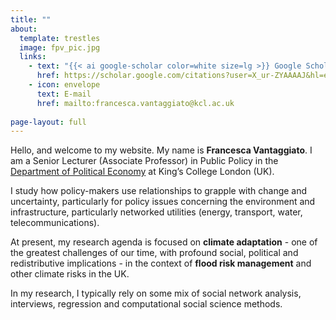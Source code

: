 ```yaml
---
title: ""
about:
  template: trestles
  image: fpv_pic.jpg
  links:
    - text: "{{< ai google-scholar color=white size=lg >}} Google Scholar"
      href: https://scholar.google.com/citations?user=X_ur-ZYAAAAJ&hl=en
    - icon: envelope
      text: E-mail
      href: mailto:francesca.vantaggiato@kcl.ac.uk
      
page-layout: full
---
```


Hello, and welcome to my website. My name is **Francesca Vantaggiato**. I am a Senior Lecturer (Associate Professor) in Public Policy in the [Department of Political Economy](https://www.kcl.ac.uk/people/francesca-pia-vantaggiato) at King's College London (UK).

I study how policy-makers use relationships to grapple with change and uncertainty, particularly for policy issues concerning the environment and infrastructure, particularly networked utilities (energy, transport, water, telecommunications).

At present, my research agenda is focused on **climate adaptation** - one of the greatest challenges of our time, with profound social, political and redistributive implications - in the context of **flood risk management** and other climate risks in the UK.

In my research, I typically rely on some mix of social network analysis, interviews, regression and computational social science methods.
